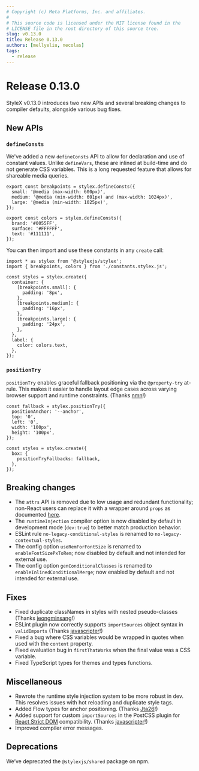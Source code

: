 ```yaml
---
# Copyright (c) Meta Platforms, Inc. and affiliates.
#
# This source code is licensed under the MIT license found in the
# LICENSE file in the root directory of this source tree.
slug: v0.13.0
title: Release 0.13.0
authors: [mellyeliu, necolas]
tags:
  - release
---
```


# Release 0.13.0

StyleX v0.13.0 introduces two new APIs and several breaking changes to compiler defaults, alongside various bug fixes.

## New APIs

### `defineConsts`

We've added a new `defineConsts` API to allow for declaration and use of constant values. Unlike `defineVars`, these are inlined at build-time and do not generate CSS variables. This is a long requested feature that allows for shareable media queries.

```tsx title="constants.stylex.js"
export const breakpoints = stylex.defineConsts({
  small: '@media (max-width: 600px)',
  medium: '@media (min-width: 601px) and (max-width: 1024px)',
  large: '@media (min-width: 1025px)',
});

export const colors = stylex.defineConsts({
  brand: '#0055FF',
  surface: '#FFFFFF',
  text: '#111111',
});
```

You can then import and use these constants in any `create` call:

```tsx
import * as stylex from '@stylexjs/stylex';
import { breakpoints, colors } from './constants.stylex.js';

const styles = stylex.create({
  container: {
    [breakpoints.small]: {
      padding: '8px',
    },
    [breakpoints.medium]: {
      padding: '16px',
    },
    [breakpoints.large]: {
      padding: '24px',
    },
  },
  label: {
    color: colors.text,
  },
});
```

### `positionTry`

`positionTry` enables graceful fallback positioning via the `@property-try` at-rule. This makes it easier to handle layout edge cases across varying browser support and runtime constraints.  (Thanks [nmn](https://github.com/nmn)!)

```tsx
const fallback = stylex.positionTry({
  positionAnchor: '--anchor',
  top: '0',
  left: '0',
  width: '100px',
  height: '100px',
});

const styles = stylex.create({
  box: {
    positionTryFallbacks: fallback,
  },
});
```

## Breaking changes

* The `attrs` API is removed due to low usage and redundant functionality; non-React users can replace it with a wrapper around `props` as documented [here](https://stylexjs.com/docs/api/javascript/props/#not-using-react).
* The `runtimeInjection` compiler option is now disabled by default in development mode (`dev:true`) to better match production behavior.
* ESLint rule `no-legacy-conditional-styles` is renamed to `no-legacy-contextual-styles`.
* The config option `useRemForFontSize` is renamed to `enableFontSizePxToRem`; now disabled by default and not intended for external use.
* The config option `genConditionalClasses` is renamed to `enableInlinedConditionalMerge`; now enabled by default and not intended for external use.

## Fixes

* Fixed duplicate classNames in styles with nested pseudo-classes (Thanks [jeongminsang](https://github.com/jeongminsang)!)
* ESLint plugin now correctly supports `importSources` object syntax in `validImports` (Thanks [javascripter](https://github.com/javascripter)!)
* Fixed a bug where CSS variables would be wrapped in quotes when used with the `content` property.
* Fixed evaluation bug in `firstThatWorks` when the final value was a CSS variable.
* Fixed TypeScript types for themes and types functions.

## Miscellaneous

* Rewrote the runtime style injection system to be more robust in dev. This resolves issues with hot reloading and duplicate style tags.
* Added Flow types for anchor positioning. (Thanks [Jta26](https://github.com/Jta26)!)
* Added support for custom `importSources` in the PostCSS plugin for [React Strict DOM](https://github.com/facebook/react-strict-dom) compatibility. (Thanks [javascripter](https://github.com/javascripter)!)
* Improved compiler error messages.

## Deprecations

We’ve deprecated the `@stylexjs/shared` package on npm.

